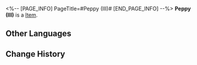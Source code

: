 <%-- [PAGE_INFO]
PageTitle=#Peppy (III)#
[END_PAGE_INFO] --%>
{{Item Infobox
|id          = 252315
|image       = Item Peppy (III).png{{subst:void|<!--$UPLOAD:<<SpriteOutput/Quest/PlanetFes/SwapCardPic/SwapCardPiece/1005_3.png>-<Item Peppy (III).png>-<Item Icons>>-->}}
|type        = 
|invCategory = 
|rarity      = 5
|effect      = 
|description = Complete a Memory Card set to gain buffs.
}}
{{Description|The trailblazing memories deep in your mind will provide inspiration to the game once you recall it in full.}}
'''Peppy (III)''' is a [[Item]].

==Other Languages==
{{Other Languages
|en   = Peppy (III)
|zhs  = 佩佩-Ⅲ
|zht  = 佩佩-Ⅲ
|ja   = ペペ-III
|ko   = 페피-Ⅲ
|es   = Peppy&nbsp;III
|fr   = Peppy (III)
|ru   = Пеппи III
|th   = Peppy III
|vi   = Peppy-III
|de   = Peppy (III)
|id   = Peppy III
|pt   = Peppy (III)
}}

==Change History==
{{Change History|3.2}}